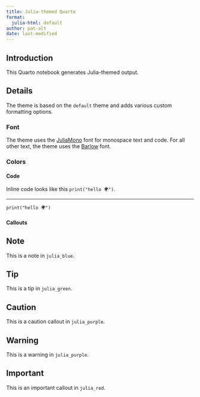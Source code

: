 ```yaml
---
title: Julia-themed Quarto
format:
  julia-html: default
author: pat-alt
date: last-modified
---
```


## Introduction

This Quarto notebook generates Julia-themed output.

## Details

The theme is based on the `default` theme and adds various custom formatting options.

### Font

The theme uses the [JuliaMono](https://juliamono.netlify.app/) font for monospace text and code. For all other text, the theme uses the [Barlow](https://tribby.com/fonts/barlow/) font.

### Colors

#### Code

Inline code looks like this `print("hello 🌍")`.

<hr>

```.julia
print("hello 🌍")
```

#### Callouts

::: {.callout-note}

# Note

This is a note in `julia_blue`.

:::

::: {.callout-tip}

# Tip

This is a tip in `julia_green`.

:::

::: {.callout-caution}

# Caution

This is a caution callout in `julia_purple`.

:::

::: {.callout-warning}

# Warning

This is a warning in `julia_purple`.

:::

::: {.callout-important}

# Important

This is an important callout in `julia_red`.

:::



